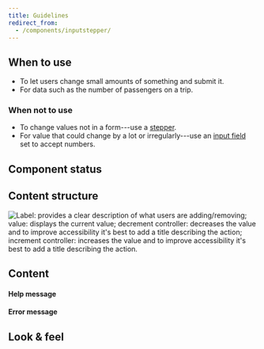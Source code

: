 ```yaml
---
title: Guidelines
redirect_from:
  - /components/inputstepper/
---
```



<ReactExample exampleId="InputStepper-default" />

## When to use

- To let users change small amounts of something and submit it.
- For data such as the number of passengers on a trip.

### When not to use

- To change values not in a form---use a [stepper](/components/interaction/stepper).
- For value that could change by a lot or irregularly---use an [input field](/components/input/inputfield)
  set to accept numbers.

## Component status

<ComponentStatus component="InputStepper" />

## Content structure

![Label: provides a clear description of what users are adding/removing; value: displays the current value; decrement controller: decreases the value and to improve accessibility it's best to add a title describing the action; increment controller: increases the value and to improve accessibility it's best to add a title describing the action.](fileId:4QJZqvBvRrLu6t9mwObCkA;nodeId:0%3A307)

## Content

<InputLabelsSnippet />

<StepperTitlesSnippet />

<InputHelpErrorSnippet />

<!-- eslint-disable -->

#### Help message

<!-- eslint-enable -->

<ReactExample exampleId="InputStepper-help" />

#### Error message

<ReactExample exampleId="InputStepper-error" />

## Look & feel

<InputBackgroundLinkSnippet />
